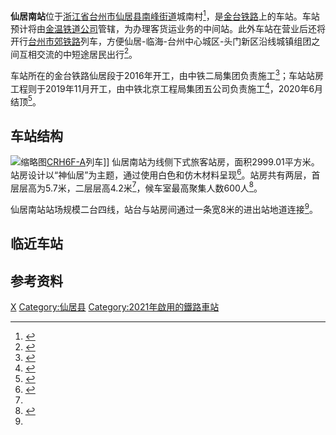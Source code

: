 {{distinguish|仙居站}}
{{Infobox China railway station
|name = 仙居南站
|eng_name = Xianjunan Railway Station
|symbol_right = {{rint|cn|rail}}
|image = 20211003 仙居南站站台.jpg
|caption = 仙居南站金台铁路站台
|other_name= 仙居站
|code = 19056
|commercial_code = XNU
|pinyin_code = XJN
|type= 中间站
|业务性质 = 
|技术性质= 
|address = [[浙江省|浙江省]][[台州市|台州市]][[仙居县|仙居县]][[南峰街道|南峰街道]]城南村
|coordinates = {{coord|28.823448|N|120.748464|E|format=dms|display=inline,title|type:railwaystation_region:CN}}
|built= 
|opened=
|owned = [[金温铁道公司|金温铁道公司]]
|operator= 
|line = [[金台铁路|金台铁路]]
|distance = K87+411
|classification =
|platform = 2
|tracks = 4
|website = 
}}
'''仙居南站'''位于[[浙江省|浙江省]][[台州市|台州市]][[仙居县|仙居县]][[南峰街道|南峰街道]]城南村<ref>{{cite news|title=仙居火车站尚未开通已成“网红”|url=https://zjnews.zjol.com.cn/zjnews/tznews/202102/t20210219_22132663.shtml|work=中国台州网-台州晚报|publisher=浙江新闻|date=2021-02-19}}</ref>，是[[金台铁路|金台铁路]]上的车站。车站预计将由[[金温铁道公司|金温铁道公司]]管辖，为办理客货运业务的中间站。此外车站在营业后还将开行[[台州市郊铁路|台州市郊铁路]]列车，方便仙居-临海-台州中心城区-头门新区沿线城镇组团之间互相交流的中短途居民出行<ref>{{cite news|title=7月开工建设，台州新添市郊列车线路 S1、S2、S3线换乘更便捷|url=http://www.zj.gov.cn/art/2020/6/28/art_1553101_49244563.html|work=省交通运输厅|publisher=浙江省人民政府|date=2020-06-28|accessdate=2021-03-20|archive-date=2020-07-25|archive-url=http://www.freezepage.com/1595686840XPUPMKWNGR}}</ref>。

车站所在的金台铁路仙居段于2016年开工，由中铁二局集团负责施工<ref>{{cite news|title=投资13亿元的金台铁路仙居段昨日开工啦 |url=https://zj.zjol.com.cn/news/382133.html|publisher=浙江新闻|date=2016-07-01}}</ref>；车站站房工程则于2019年11月开工，由中铁北京工程局集团五公司负责施工<ref>{{cite news|title=五公司金台铁路项目临海南站开工建设|url=http://www.caccc.com.cn/detail.php?ID=5781|publisher=中铁北京工程局集团|date=2019-11-15}}</ref>，2020年6月结顶<Ref name="sb">{{cite news|title=五公司金台铁路项目仙居南站主体工程顺利封顶|url=http://www.caccc.com.cn/detail.php?ID=6256|publisher=中铁北京工程局集团有限公司|date=2020-06-29}}</ref>。

==车站结构==
[[File:20211003_台州市郊铁路和合号列车_仙居南站停靠.jpg|缩略图]][[CRH6|CRH6F-A]]列车]]
仙居南站为线侧下式旅客站房，面积2999.01平方米。站房设计以“神仙居”为主题，通过使用白色和仿木材料呈现<ref>{{cite news|title=这条铁路新建客站效果图来了！转发！收藏！|url=https://www.thepaper.cn/newsDetail_forward_12823893|work=长三角铁路|publisher=澎湃新闻|date=2021-05-24|accessdate=2021-05-24|archive-date=2021-05-24|archive-url=https://web.archive.org/web/20210524171835/https://www.thepaper.cn/newsDetail_forward_12823893}}</ref>。站房共有两层，首层层高为5.7米，二层层高4.2米<Ref name="sb"/>，候车室最高聚集人数600人<ref name="interior">{{cite news|title=金台铁路6月底通车 台州境内设有5个客运站 长这样|url=https://tz.zjol.com.cn/tzxw/202106/t20210618_22690761.shtml|work=台州新闻|publisher=浙江新闻|date=2021-06-18|accessdate=2021-06-24|archive-date=2021-06-24|archive-url=https://web.archive.org/web/20210624204650/https://tz.zjol.com.cn/tzxw/202106/t20210618_22690761.shtml}}</ref>。

仙居南站站场规模二台四线，站台与站房间通过一条宽8米的进出站地道连接<ref name="interior"/>。

== 临近车站 ==
{{start rail box|[[中国铁路|中国铁路]]}}
{{s-inop|[[田市站|田市站]]|[[永康南站|永康南站]]方向}}
{{s-line|[[金台铁路|金台铁路]]<br />← 8.5km 仙居南站 11km →}}
{{s-inop|[[下各站|下各站]]|[[台州站|台州站]]方向}}
{{end box}}

== 参考资料 ==
{{Reflist}}

{{金台铁路}}
[[Category:台州市铁路车站|X]]
[[Category:仙居县|Category:仙居县]]
[[Category:2021年啟用的鐵路車站|Category:2021年啟用的鐵路車站]]